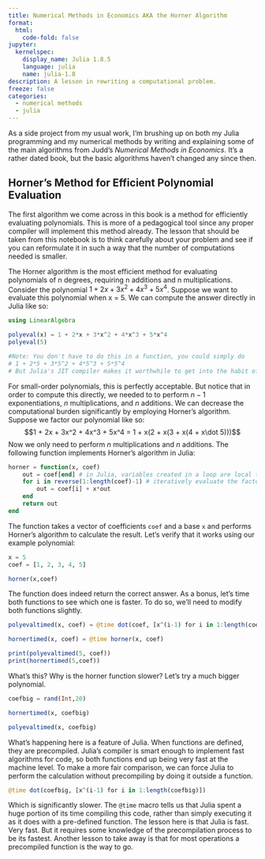 ```yaml
---
title: Numerical Methods in Economics AKA the Horner Algorithm
format:
  html:
    code-fold: false
jupyter:
  kernelspec:
    display_name: Julia 1.8.5
    language: julia
    name: julia-1.8
description: A lesson in rewriting a computational problem.
freeze: false
categories:
  - numerical methods
  - julia
---
```


As a side project from my usual work, I'm brushing up on both my Julia programming and my numerical methods by writing and explaining some of the main algorithms from Judd's *Numerical Methods in Economics*. It's a rather dated book, but the basic algorithms haven't changed any since then.

## Horner's Method for Efficient Polynomial Evaluation

The first algorithm we come across in this book is a method for efficiently evaluating polynomials. This is more of a pedagogical tool since any proper compiler will implement this method already. The lesson that should be taken from this notebook is to think carefully about your problem and see if you can reformulate it in such a way that the number of computations needed is smaller.

The Horner algorithm is the most efficient method for evaluating polynomials of n degrees, requiring n additions and n multiplications. Consider the polynomial $1 + 2x + 3x^2 + 4x^3 + 5x^4$. Suppose we want to evaluate this polynomial when x = 5. We can compute the answer directly in Julia like so:

```julia
using LinearAlgebra
```

```julia
polyeval(x) = 1 + 2*x + 3*x^2 + 4*x^3 + 5*x^4
polyeval(5)

#Note: You don't have to do this in a function, you could simply do
# 1 + 2*5 + 3*5^2 + 4*5^3 + 5*5^4
# But Julia's JIT compiler makes it worthwhile to get into the habit of writing functions for most things. 
```

For small-order polynomials, this is perfectly acceptable. But notice that in order to compute this directly, we needed to to perform $n-1$ exponentiations, $n$ multiplications, and $n$ additions. We can decrease the computational burden significantly by employing Horner's algorithm. Suppose we factor our polynomial like so: $$1 + 2x + 3x^2 + 4x^3 + 5x^4 = 1 + x(2 + x(3 + x(4 + x\dot 5)))$$ Now we only need to perform $n$ multiplications and $n$ additions. The following function implements Horner's algorithm in Julia:

```julia
horner = function(x, coef)
    out = coef[end] # in Julia, variables created in a loop are local to that loop. So we do the first part of the evaluation outside the loop. 
    for i in reverse(1:length(coef)-1) # iteratively evaluate the factorized polynomial. 
        out = coef[i] + x*out
    end
    return out
end
```

The function takes a vector of coefficients `coef` and a base `x` and performs Horner's algorithm to calculate the result. Let's verify that it works using our example polynomial:

```julia
x = 5
coef = [1, 2, 3, 4, 5]
```

```julia
horner(x,coef)
```

The function does indeed return the correct answer. As a bonus, let's time both functions to see which one is faster. To do so, we'll need to modify both functions slightly.

```julia
polyevaltimed(x, coef) = @time dot(coef, [x^(i-1) for i in 1:length(coef)]) # This is simply representing the polynomial as the dot product of a vector of coefficients and a vector of powers of x.

hornertimed(x, coef) = @time horner(x, coef)
```

```julia
print(polyevaltimed(5, coef))
print(hornertimed(5,coef))
```

What's this? Why is the horner function slower? Let's try a much bigger polynomial.

```julia
coefbig = rand(Int,20)
```

```julia
hornertimed(x, coefbig)
```

```julia
polyevaltimed(x, coefbig)
```

What's happening here is a feature of Julia. When functions are defined, they are precompiled. Julia's compiler is smart enough to implement fast algorithms for code, so both functions end up being very fast at the machine level. To make a more fair comparison, we can force Julia to perform the calculation without precompiling by doing it outside a function.

```julia
@time dot(coefbig, [x^(i-1) for i in 1:length(coefbig)])
```

Which is significantly slower. The `@time` macro tells us that Julia spent a huge portion of its time compiling this code, rather than simply executing it as it does with a pre-defined function. The lesson here is that Julia is fast. Very fast. But it requires some knowledge of the precompilation process to be its fastest. Another lesson to take away is that for most operations a precompiled function is the way to go.
